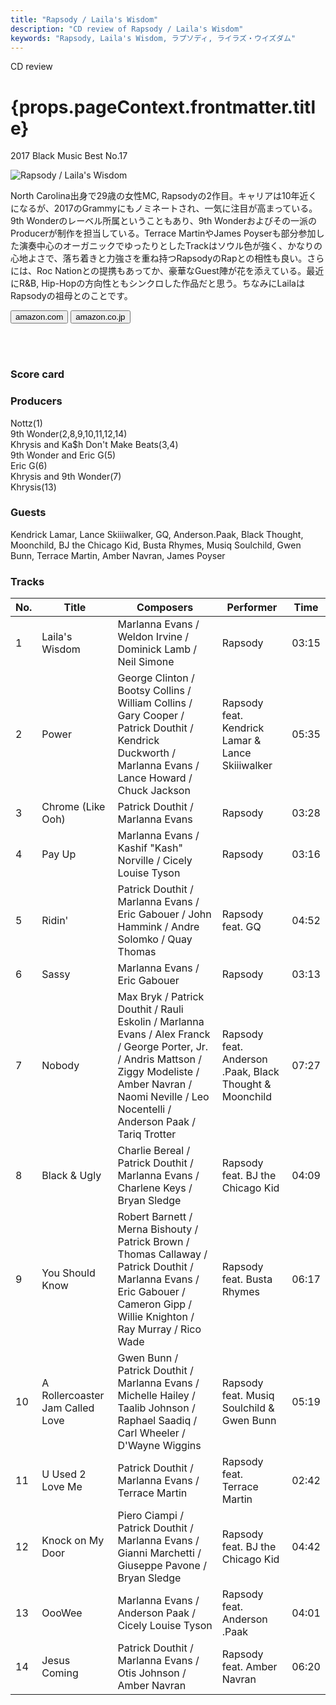 ```yaml
---
title: "Rapsody / Laila's Wisdom"
description: "CD review of Rapsody / Laila's Wisdom"
keywords: "Rapsody, Laila's Wisdom, ラプソディ, ライラズ・ウイズダム"
---
```




<p className="largeP">CD review</p>
<h1 className="h1--no--margin">{props.pageContext.frontmatter.title}</h1>
<p className="largeP"><Link to="/best50/2017/">2017 Black Music Best No.17</Link></p>

<Row  className="image-card-group">
	<Column colMd={"3"} colLg={"4"} noGutterMdLeft="">
       <ImageCard>

![Rapsody / Laila's Wisdom](../../images/cd/rapsody1L.jpg) 

</ImageCard>
	</Column>
	<Column colMd={"4"} colLg={"8"} noGutterMdLeft="">
	<p>
	North Carolina出身で29歳の女性MC, Rapsodyの2作目。キャリアは10年近くになるが、2017のGrammyにもノミネートされ、一気に注目が高まっている。9th Wonderのレーベル所属ということもあり、9th Wonderおよびその一派のProducerが制作を担当している。Terrace MartinやJames Poyserも部分参加した演奏中心のオーガニックでゆったりとしたTrackはソウル色が強く、かなりの心地よさで、落ち着きと力強さを重ね持つRapsodyのRapとの相性も良い。さらには、Roc Nationとの提携もあってか、豪華なGuest陣が花を添えている。最近にR&B, Hip-Hopの方向性ともシンクロした作品だと思う。ちなみにLailaはRapsodyの祖母とのことです。
	</p>
	<div>
	    <Button className="button-right-mergin"  href="https://amzn.to/2WDBDMz" kind="primary" size="small" renderIcon={ArrowUpRight24}>
        amazon.com
      </Button>
      <Button className="button-right-mergin"  href="https://amzn.to/2WKjm0q" kind="secondary" size="small" renderIcon={ArrowUpRight24}>
        amazon.co.jp
      </Button>
	</div>
	<a href="https://geo.music.apple.com/jp/album/lailas-wisdom/1440939999?mt=1&app=music&ls=1&at=11lcug" style="display:inline-block;overflow:hidden;background:url(https://linkmaker.itunes.apple.com/ja-jp/lockup.svg?releaseDate=2017-09-22&kind=album&bubble=apple_music&style=mono-black) no-repeat;width:180px;height:45px;"></a>
	<a href="https://geo.music.apple.com/jp/album/lailas-wisdom/1440939999?app=itunes&at=11lcug" style="display:inline-block;overflow:hidden;background:url(https://linkmaker.itunes.apple.com/ja-jp/badge-lrg.svg?releaseDate=2017-09-22T00:00:00Z&kind=album&bubble=itunes_music) no-repeat;width:140px;height:45px;"></a>
	</Column>
</Row>
<Row >
	<Column colMd={"4"} colLg={"4"} noGutterMdLeft="">
<div>
    <h3>Score card</h3>
	<SliderJS1 value="4" />
    <SliderJS2 value="2" />
	<SliderJS3 value="1" />
    <SliderJS4 value="9" />
</div>
</Column>
<Column colMd={"8"} colLg={"8"} noGutterMdLeft="">
<div>
<h3>Producers</h3>
<p>
Nottz(1)
<br/>9th Wonder(2,8,9,10,11,12,14)
<br/>Khrysis and Ka$h Don't Make Beats(3,4)
<br/>9th Wonder and Eric G(5)
<br/>Eric G(6)
<br/>Khrysis and 9th Wonder(7)
<br/>Khrysis(13)
</p>
<h3>Guests</h3>
<p>
Kendrick Lamar, Lance Skiiiwalker, GQ, Anderson.Paak, Black Thought, Moonchild, BJ the Chicago Kid, Busta Rhymes, Musiq Soulchild, Gwen Bunn, Terrace Martin, Amber Navran, James Poyser
</p>
</div>
</Column>
</Row>

<h3>Tracks</h3>

| No. |	 Title                          |	 Composers                                                                                                                                                                                                      |	 Performer                                            |	 Time |
| --- |	------------------------------- | ----------------------------------------------------------------------------------------------------------------------------------------------------------------------------------------------------------------- | ------------------------------------------------------- | ----- |
| 1	  |	Laila's Wisdom                 	| Marlanna Evans / Weldon Irvine / Dominick Lamb / Neil Simone                                                                                                                                                     	| Rapsody                                                 |	03:15 |
| 2	  |	Power                          	| George Clinton / Bootsy Collins / William Collins / Gary Cooper / Patrick Douthit / Kendrick Duckworth / Marlanna Evans / Lance Howard / Chuck Jackson                                                           	| Rapsody feat. Kendrick Lamar & Lance Skiiiwalker        |	05:35 |
| 3	  |	Chrome (Like Ooh)              	| Patrick Douthit / Marlanna Evans                                                                                                                                                                                 	| Rapsody                                                 |	03:28 |
| 4	  |	Pay Up                         	| Marlanna Evans / Kashif "Kash" Norville / Cicely Louise Tyson                                                                                                                                                    	| Rapsody                                                 |	03:16 |
| 5	  |	Ridin'                         	| Patrick Douthit / Marlanna Evans / Eric Gabouer / John Hammink / Andre Solomko / Quay Thomas                                                                                                                     	| Rapsody feat. GQ                                        |	04:52 |
| 6	  |	Sassy                          	| Marlanna Evans / Eric Gabouer                                                                                                                                                                                    	| Rapsody                                                 |	03:13 |
| 7	  |	Nobody                         	| Max Bryk / Patrick Douthit / Rauli Eskolin / Marlanna Evans / Alex Franck / George Porter, Jr. / Andris Mattson / Ziggy Modeliste / Amber Navran / Naomi Neville / Leo Nocentelli / Anderson Paak / Tariq Trotter	| Rapsody feat. Anderson .Paak, Black Thought & Moonchild |	07:27 |
| 8	  |	Black & Ugly                   	| Charlie Bereal / Patrick Douthit / Marlanna Evans / Charlene Keys / Bryan Sledge                                                                                                                                 	| Rapsody feat. BJ the Chicago Kid                        |	04:09 |
| 9	  |	You Should Know                	| Robert Barnett / Merna Bishouty / Patrick Brown / Thomas Callaway / Patrick Douthit / Marlanna Evans / Eric Gabouer / Cameron Gipp / Willie Knighton / Ray Murray / Rico Wade                                    	| Rapsody feat. Busta Rhymes                              |	06:17 |
| 10  |	A Rollercoaster Jam Called Love	| Gwen Bunn / Patrick Douthit / Marlanna Evans / Michelle Hailey / Taalib Johnson / Raphael Saadiq / Carl Wheeler / D'Wayne Wiggins                                                                                	| Rapsody feat. Musiq Soulchild & Gwen Bunn               |	05:19 |
| 11  |	U Used 2 Love Me               	| Patrick Douthit / Marlanna Evans / Terrace Martin                                                                                                                                                                	| Rapsody feat. Terrace Martin                            |	02:42 |
| 12  |	Knock on My Door               	| Piero Ciampi / Patrick Douthit / Marlanna Evans / Gianni Marchetti / Giuseppe Pavone / Bryan Sledge                                                                                                              	| Rapsody feat. BJ the Chicago Kid                        |	04:42 |
| 13  |	OooWee                         	| Marlanna Evans / Anderson Paak / Cicely Louise Tyson                                                                                                                                                             	| Rapsody feat. Anderson .Paak                            |	04:01 |
| 14  |	Jesus Coming                   	| Patrick Douthit / Marlanna Evans / Otis Johnson / Amber Navran                                                                                                                                                   	| Rapsody feat. Amber Navran                              |	06:20 |

